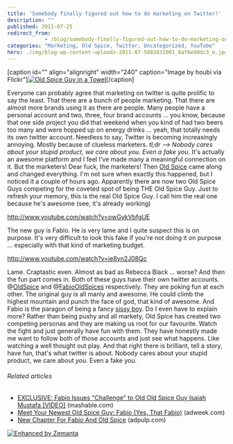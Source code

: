 ```yaml
---
title: 'Somebody finally figured out how to do marketing on Twitter!'
description: ""
published: 2011-07-25
redirect_from: 
            - /blog/somebody-finally-figured-out-how-to-do-marketing-on-twitter/swizec/1995
categories: "Marketing, Old Spice, Twitter, Uncategorized, YouTube"
hero: ./img/blog-wp-content-uploads-2011-07-5883431001_8af6e98dc3_m.jpg
---
```

\[caption id=&quot;&quot; align=&quot;alignright&quot; width=&quot;240&quot; caption=&quot;Image by houbi via Flickr&quot;][![Old Spice Guy in a Towel](./img/blog-wp-content-uploads-2011-07-5883431001_8af6e98dc3_m.jpg "Old Spice Guy in a Towel")](http://www.flickr.com/photos/71004869@N00/5883431001)\[/caption]

Everyone can probably agree that marketing on twitter is quite prolific to say the least. That there are a bunch of people marketing. That there are almost more brands using it as there are people. Many people have a personal account and two, three, four brand accounts ... you know, because that one side project you did that weekend when you kind of had two beers too many and were hopped up on energy drinks ... yeah, that totally needs its own twitter account. Needless to say, Twitter is becoming increasingly annoying. Mostly because of clueless marketers. _tl;dr --&gt; Nobody cares about your stupid product, we care about you. Even a fake you._ It&#x27;s actually an awesome platform and I feel I&#x27;ve made many a meaningful connection on it. But the marketers! Dear fuck, the marketers! Then [Old Spice](http://en.wikipedia.org/wiki/Old_Spice "Old Spice") came along and changed everything. I&#x27;m not sure when exactly this happened, but I noticed it a couple of hours ago. Apparently there are now two Old Spice Guys competing for the coveted spot of being THE Old Spice Guy. Just to refresh your memory, this is the real Old Spice Guy. I call him the real one because he&#x27;s awesome (see, it&#x27;s already working)

http://www.youtube.com/watch?v=owGykVbfgUE

The new guy is Fabio. He is very lame and I quite suspect this is on purpose. It&#x27;s very difficult to look this fake if you&#x27;re not doing it on purpose ... especially with that kind of marketing budget.

http://www.youtube.com/watch?v=ie8yn2J08Qc

Lame. Craptastic even. Almost as bad as Rebecca Black ... worse? And then the fun part comes in. Both of these guys have their own twitter accounts. @[OldSpice](http://twitter.com/oldspice "@OldSpice") and @[FabioOldSpices](http://twitter.com/fabiooldspices) respectively. They are poking fun at each other. The original guy is all manly and awesome. He could climb the highest mountain and punch the face of god, that kind of awesome. And Fabio is the paragon of being a fancy [sissy boy](http://en.wikipedia.org/wiki/Sissy "Sissy"). Do I even have to explain more? Rather than being pushy and all markety, Old Spice has created two competing personas and they are making us root for our favourite. Watch the fight and just generally have fun with them. They have honestly made me want to follow both of those accounts and just see what happens. Like watching a well thought out play. And that right there is brilliant, tell a story, have fun, that&#x27;s what twitter is about. Nobody cares about your stupid product, we care about _you_. Even a fake you.

###### Related articles

- [EXCLUSIVE: Fabio Issues &quot;Challenge&quot; to Old Old Spice Guy Isaiah Mustafa \[VIDEO\]](http://mashable.com/2011/07/25/fabio-mustafa-old-spice-challenge/) (mashable.com)
- [Meet Your Newest Old Spice Guy: Fabio (Yes, That Fabio)](http://www.adweek.com/adfreak/meet-your-newest-old-spice-guy-fabio-yes-fabio-133565) (adweek.com)
- [New Chapter For Fabio And Old Spice](http://www.adpulp.com/new-chapter-for-fabio-and-old-spice/) (adpulp.com)

[![Enhanced by Zemanta](http://img.zemanta.com/zemified_e.png?x-id=579041c8-8fc7-40f1-a471-5b59f200392f)](http://www.zemanta.com/ "Enhanced by Zemanta")
